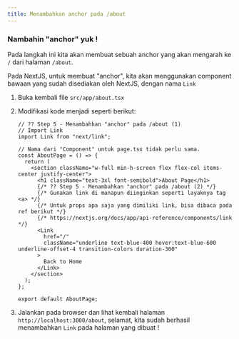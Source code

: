 ```yaml
---
title: Menambahkan anchor pada /about
---
```


### Nambahin "anchor" yuk !

Pada langkah ini kita akan membuat sebuah anchor yang akan mengarah ke `/` dari halaman `/about`.

Pada NextJS, untuk membuat "anchor", kita akan menggunakan component bawaan yang sudah disediakan oleh NextJS, dengan nama `Link`

1. Buka kembali file `src/app/about.tsx`
1. Modifikasi kode menjadi seperti berikut:

   ```tsx
   // ?? Step 5 - Menambahkan "anchor" pada /about (1)
   // Import Link
   import Link from "next/link";

   // Nama dari "Component" untuk page.tsx tidak perlu sama.
   const AboutPage = () => {
     return (
       <section className="w-full min-h-screen flex flex-col items-center justify-center">
         <h1 className="text-3xl font-semibold">About Page</h1>
         {/* ?? Step 5 - Menambahkan "anchor" pada /about (2) */}
         {/* Gunakan link di manapun diinginkan seperti layaknya tag <a> */}
         {/* Untuk props apa saja yang dimiliki link, bisa dibaca pada ref berikut */}
         {/* https://nextjs.org/docs/app/api-reference/components/link */}
         <Link
           href="/"
           className="underline text-blue-400 hover:text-blue-600 underline-offset-4 transition-colors duration-300"
         >
           Back to Home
         </Link>
       </section>
     );
   };

   export default AboutPage;
   ```

1. Jalankan pada browser dan lihat kembali halaman `http://localhost:3000/about`, selamat, kita sudah berhasil menambahkan `Link` pada halaman yang dibuat !
